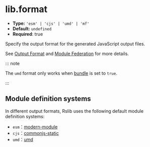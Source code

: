 # lib.format

- **Type:** `'esm' | 'cjs' | 'umd' | 'mf'`
- **Default:** `undefined`
- **Required**: true

Specify the output format for the generated JavaScript output files.

See [Output Format](/guide/basic/output-format) and [Module Federation](/guide/advanced/module-federation) for more details.

::: note

The `umd` format only works when [bundle](/config/lib/bundle) is set to `true`.

:::

## Module definition systems

In different output formats, Rslib uses the following default module definition systems:

- `esm`：[modern-module](https://rspack.dev/config/output#type-modern-module)
- `cjs`：[commonjs-static](https://rspack.dev/config/output#type-commonjs-static)
- `umd`：[umd](https://rspack.dev/config/output#type-umd)
